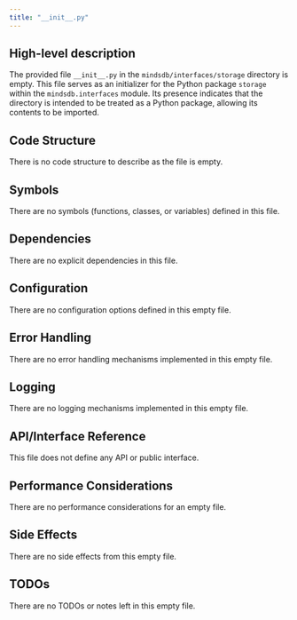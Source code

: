 ```yaml
---
title: "__init__.py"
---
```


## High-level description

The provided file `__init__.py` in the `mindsdb/interfaces/storage` directory is empty. This file serves as an initializer for the Python package `storage` within the `mindsdb.interfaces` module. Its presence indicates that the directory is intended to be treated as a Python package, allowing its contents to be imported.

## Code Structure

There is no code structure to describe as the file is empty.

## Symbols

There are no symbols (functions, classes, or variables) defined in this file.

## Dependencies

There are no explicit dependencies in this file.

## Configuration

There are no configuration options defined in this empty file.

## Error Handling

There are no error handling mechanisms implemented in this empty file.

## Logging

There are no logging mechanisms implemented in this empty file.

## API/Interface Reference

This file does not define any API or public interface.

## Performance Considerations

There are no performance considerations for an empty file.

## Side Effects

There are no side effects from this empty file.

## TODOs

There are no TODOs or notes left in this empty file.